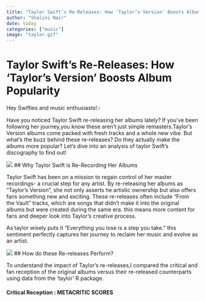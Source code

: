 ```yaml
---
title: "Taylor Swift’s Re-Releases: How 'Taylor’s Version' Boosts Album Popularity"
author: "Shalini Nair"
date: today
categories: ["music"]
image: "taylor.gif"
---
```



# Taylor Swift’s Re-Releases: How 'Taylor’s Version' Boosts Album Popularity

Hey Swifties and music enthusiasts!🎶

Have you noticed Taylor Swift re-releasing her albums lately? If you've been following her journey,you know these aren't just simple remasters.Taylor's Version albums come packed with fresh tracks and a whole new vibe. But what's the buzz behind these re-releases? Do they actually make the albums more popular? Let's dive into an analysis of taylor Swift's discography to find out!

![](albums.jpeg)
## Why Taylor Swift is Re-Recording Her Albums

Taylor Swift has been on a mission to regain control of her master recordings- a crucial step for any artist. By re-releasing her albums as "Taylor's Version", she not only asserts he artistic ownership but also offers fans something new and exciting. These re-releases often include "From the Vault" tracks, which are songs that didn't make it into the original albums but were created during the same era. this means more content for fans and deeper look into Taylor's creative process.

As taylor wisely puts it "Everything you lose is a step you take." this sentiment perfectly captures her journey to reclaim her music and evolve as an artist.

![](yoyok.gif)
## How do these Re-releases Perform?

To understand the impact of Taylor's re-releases,I compared the critical and fan reception of the original albums versus their re-released counterparts using data from the 'taylor' R package.

#### Critical Reception : METACRITIC SCORES


